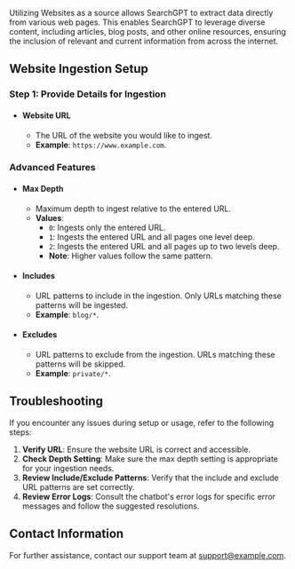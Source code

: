 Utilizing Websites as a source allows SearchGPT to extract data directly from various web pages. This enables SearchGPT to leverage diverse content, including articles, blog posts, and other online resources, ensuring the inclusion of relevant and current information from across the internet.

## Website Ingestion Setup

### Step 1: Provide Details for Ingestion

- #### Website URL
   - The URL of the website you would like to ingest.
   - **Example**: `https://www.example.com`.

### Advanced Features
- #### Max Depth
   - Maximum depth to ingest relative to the entered URL.
   - **Values**: 
     - `0`: Ingests only the entered URL.
     - `1`: Ingests the entered URL and all pages one level deep.
     - `2`: Ingests the entered URL and all pages up to two levels deep.
     - **Note**: Higher values follow the same pattern.

- #### Includes
   - URL patterns to include in the ingestion. Only URLs matching these patterns will be ingested.
   - **Example**: `blog/*`.

- #### Excludes
   - URL patterns to exclude from the ingestion. URLs matching these patterns will be skipped.
   - **Example**: `private/*`.

## Troubleshooting
If you encounter any issues during setup or usage, refer to the following steps:

1. **Verify URL**: Ensure the website URL is correct and accessible.
2. **Check Depth Setting**: Make sure the max depth setting is appropriate for your ingestion needs.
3. **Review Include/Exclude Patterns**: Verify that the include and exclude URL patterns are set correctly.
4. **Review Error Logs**: Consult the chatbot's error logs for specific error messages and follow the suggested resolutions.


## Contact Information
For further assistance, contact our support team at [support@example.com](mailto:support@example.com).
